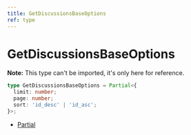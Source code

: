 ```yaml
---
title: GetDiscussionsBaseOptions
ref: type
---
```


# GetDiscussionsBaseOptions

**Note:** This type can't be imported, it's only here for reference.

```ts
type GetDiscussionsBaseOptions = Partial<{
  limit: number;
  page: number;
  sort: 'id_desc' | 'id_asc';
}>;
```

- [Partial](https://www.typescriptlang.org/docs/handbook/utility-types.html#partialtype)
